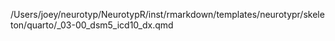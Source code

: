/Users/joey/neurotyp/NeurotypR/inst/rmarkdown/templates/neurotypr/skeleton/quarto/_03-00_dsm5_icd10_dx.qmd